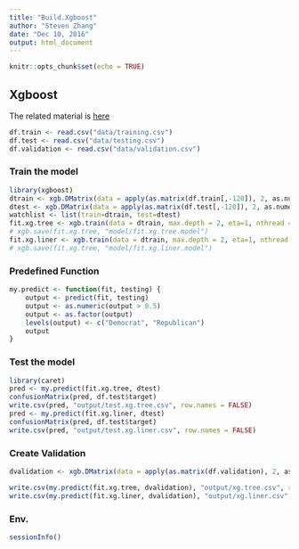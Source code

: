 ```yaml
---
title: "Build.Xgboost"
author: "Steven Zhang"
date: "Dec 10, 2016"
output: html_document
---
```


```r
knitr::opts_chunk$set(echo = TRUE)
```

## Xgboost

The related material is [here](http://xgboost.readthedocs.io/en/latest/R-package/xgboostPresentation.html)

```r
df.train <- read.csv("data/training.csv")
df.test <- read.csv("data/testing.csv")
df.validation <- read.csv("data/validation.csv")
```

### Train the model

```r
library(xgboost)
dtrain <- xgb.DMatrix(data = apply(as.matrix(df.train[,-120]), 2, as.numeric), label = as.numeric(df.train$target) - 1)
dtest <- xgb.DMatrix(data = apply(as.matrix(df.test[,-120]), 2, as.numeric), label = as.numeric(df.test$target) - 1)
watchlist <- list(train=dtrain, test=dtest)
fit.xg.tree <- xgb.train(data = dtrain, max.depth = 2, eta=1, nthread = 2, nround = 8, watchlist = watchlist, objective = "binary:logistic")
# xgb.save(fit.xg.tree, "model/fit.xg.tree.model")
fit.xg.liner <- xgb.train(data = dtrain, max.depth = 2, eta=1, nthread = 2, nround = 2, watchlist = watchlist, booster = "gblinear" ,objective = "binary:logistic")
# xgb.save(fit.xg.tree, "model/fit.xg.liner.model")
```

### Predefined Function

```r
my.predict <- function(fit, testing) {
    output <- predict(fit, testing)
    output <- as.numeric(output > 0.5)
    output <- as.factor(output)
    levels(output) <- c("Democrat", "Republican")
    output
}
```

### Test the model

```r
library(caret)
pred <- my.predict(fit.xg.tree, dtest)
confusionMatrix(pred, df.test$target)
write.csv(pred, "output/test.xg.tree.csv", row.names = FALSE)
pred <- my.predict(fit.xg.liner, dtest)
confusionMatrix(pred, df.test$target)
write.csv(pred, "output/test.xg.liner.csv", row.names = FALSE)
```

### Create Validation

```r
dvalidation <- xgb.DMatrix(data = apply(as.matrix(df.validation), 2, as.numeric))

write.csv(my.predict(fit.xg.tree, dvalidation), "output/xg.tree.csv", row.names = FALSE)
write.csv(my.predict(fit.xg.liner, dvalidation), "output/xg.liner.csv", row.names = FALSE)
```

### Env.

```r
sessionInfo()
```